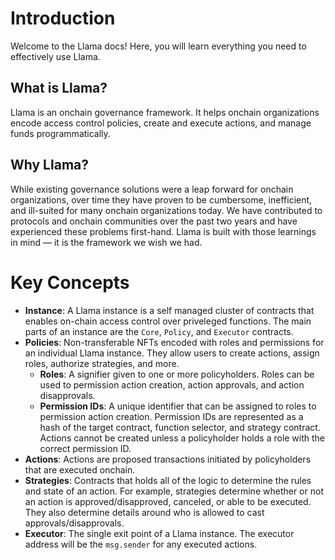 # Introduction

Welcome to the Llama docs! Here, you will learn everything you need to effectively use Llama.

## What is Llama?

Llama is an onchain governance framework. It helps onchain organizations encode access control policies, create and execute actions, and manage funds programmatically.

## Why Llama?

While existing governance solutions were a leap forward for onchain organizations, over time they have proven to be cumbersome, inefficient, and ill-suited for many onchain organizations today. We have contributed to protocols and onchain communities over the past two years and have experienced these problems first-hand. Llama is built with those learnings in mind — it is the framework we wish we had.

# Key Concepts

- **Instance**: A Llama instance is a self managed cluster of contracts that enables on-chain access control over priveleged functions. The main parts of an instance are the `Core`, `Policy`, and `Executor` contracts.
- **Policies**: Non-transferable NFTs encoded with roles and permissions for an individual Llama instance. They allow users to create actions, assign roles, authorize strategies, and more.
    - **Roles**: A signifier given to one or more policyholders. Roles can be used to permission action creation, action approvals, and action disapprovals.
    - **Permission IDs**: A unique identifier that can be assigned to roles to permission action creation. Permission IDs are represented as a hash of the target contract, function selector, and strategy contract. Actions cannot be created unless a policyholder holds a role with the correct permission ID.
- **Actions**: Actions are proposed transactions initiated by policyholders that are executed onchain.
- **Strategies**: Contracts that holds all of the logic to determine the rules and state of an action. For example, strategies determine whether or not an action is approved/disapproved, canceled, or able to be executed. They also determine details around who is allowed to cast approvals/disapprovals.
- **Executor**: The single exit point of a Llama instance. The executor address will be the `msg.sender` for any executed actions.
